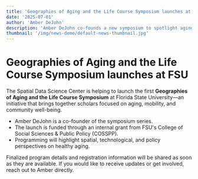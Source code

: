 ```yaml
---
title: 'Geographies of Aging and the Life Course Symposium launches at FSU'
date: '2025-07-01'
author: 'Amber DeJohn'
description: 'Amber DeJohn co-founds a new symposium to spotlight aging research across FSU, backed by COSSPP internal funding.'
thumbnail: '/img/news-demo/default-news-thumbnail.jpg'
---
```


# Geographies of Aging and the Life Course Symposium launches at FSU

The Spatial Data Science Center is helping to launch the first **Geographies of Aging and the Life Course Symposium** at Florida State University—an initiative that brings together scholars focused on aging, mobility, and community well-being.

- Amber DeJohn is a co-founder of the symposium series.
- The launch is funded through an internal grant from FSU's College of Social Sciences & Public Policy (COSSPP).
- Programming will highlight spatial, technological, and policy perspectives on healthy aging.

Finalized program details and registration information will be shared as soon as they are available. If you would like to receive updates or get involved, reach out to Amber directly.
